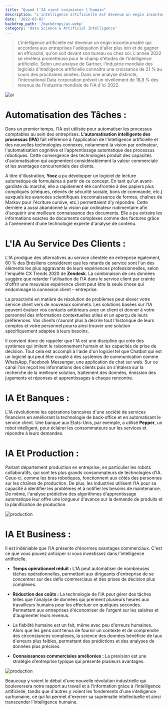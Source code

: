 ```yaml
---
title: "Quand l'IA vient conjointer l'humain"
description: "L'intelligence artificielle est devenue un engin incontournable qui accordera aux entreprises l'adéquation d'aller plus loin et de gagner en efficacité, qu'on soit devant son bureau ou chez soi. L'année 2022 se révèlera prometteuse pour le champ d'études de l'intelligence artificielle. Selon une analyse de Gartner, l'industrie mondiale des logiciels d'intelligence artificielle connaîtra une croissance de 21 % au cours des prochaines années. Dans une analyse distincte, l'international Data corporation prévoit un nivellement de 18,8 % des revenus de l'industrie mondiale de l'IA d'ici 2022."
date: '2022-03-02'
backdrop_path: '/backdrops/ai.webp'
category: 'Data Science & Artificial Intelligence'
---
```


> L'intelligence artificielle est devenue un engin incontournable qui accordera aux entreprises l'adéquation d'aller plus loin et de gagner en efficacité, qu'on soit devant son bureau ou chez soi. L'année 2022 se révèlera prometteuse pour le champ d'études de l'intelligence artificielle. Selon une analyse de Gartner, l'industrie mondiale des logiciels d'intelligence artificielle connaîtra une croissance de 21 % au cours des prochaines années. Dans une analyse distincte, l'international Data corporation prévoit un nivellement de 18,8 % des revenus de l'industrie mondiale de l'IA d'ici 2022.

![ai](/backdrops/ai.webp)

# Automatisation des Tâches :

Dans un premier temps, l'IA est utilisée pour automatiser les processus comptables au sein des entreprises. **L'automatisation intelligente des processus (IPA)** fait référence à l'application de l'intelligence artificielle et des nouvelles technologies connexes, notamment la vision par ordinateur, l'automatisation cognitive et l'apprentissage automatique des processus robotiques. Cette convergence des technologies produit des capacités d'automatisation qui augmentent considérablement la valeur commerciale et les avantages concurrentiels des clients.

A titre d'illustration, **Yooz** a pu développer un logiciel de lecture automatique de formulaires à partir de ce concept. En tant qu'un avant-gardiste du marché, elle a rapidement été confrontée à des papiers plus compliqués (chèques, relevés de sécurité sociale, bons de commande, etc.) auxquels les avancées scientifiques (reconnaissance de formes, chaînes de Markov pour l'écriture cursive, etc.) permettaient d'y répondre. Cette dernière a aussi abandonné la vision par ordinateur rudimentaire afin d'acquérir une meilleure connaissance des documents. Elle a pu extraire les informations exactes de documents complexes comme des factures grâce à l'avènement d'une technologie experte d'analyse de contenu.

# L'IA Au Service Des Clients :

L'IA prodigue des alternatives au service clientèle en entreprise également, 60 % des Brésiliens considèrent que les retards de service sont l'un des éléments les plus aggravants de leurs expériences professionnelles, selon l'enquête CX Trends 2020 de **Zendesk**. La combinaison de ces données suggère que retarder l'utilisation de l'IA dans le service client par crainte d'offrir une mauvaise expérience client peut être la seule chose qui endommage la connexion client – entreprise.

La proactivité en matière de résolution de problèmes peut élever votre service client vers de nouveaux sommets. Les solutions basées sur l'IA peuvent évaluer vos contacts antérieurs avec un client et donner à votre personnel des informations contextuelles utiles et un aperçu de leurs préférences. Vos clients n'auront plus à décrire tout l'historique de leurs comptes et votre personnel pourra ainsi trouver une solution spécifiquement adaptée à leurs besoins.

Il convient donc de rappeler que l'IA est une discipline qui crée des systèmes qui imitent le raisonnement humain et les capacités de prise de décision. Tout cela est accompli à l'aide d'un logiciel tel que Chatbot qui est un logiciel qui peut être couplé à des systèmes de communication comme WhatsApp, Facebook Messenger, une application de chat sur web. Sur ce canal l'on reçoit les informations des clients puis on s'étalera sur la recherche de la meilleure solution, traitement des données, émission des jugements et réponses et apprentissages à chaque rencontre.

# IA Et Banques :

L'IA révolutionne les opérations bancaires d'une société de services financiers en améliorant la technologie de back-office et en automatisant le service client. Une banque aux Etats-Unis, par exemple, a utilisé **Pepper**, un robot intelligent, pour éclairer les consommateurs sur les services et répondre à leurs demandes.

# IA Et Production :

Parlant département production en entreprise, en particulier les robots collaboratifs, qui sont les plus grands consommateurs de technologies d'IA. Ceux-ci, comme les bras robotiques, fonctionnent aux côtés des personnes sur les chaînes de production. De plus, les industries utilisent l'IA pour sa capacité à identifier les problèmes et à notifier les besoins de maintenance. De même, l'analyse prédictive des algorithmes d'apprentissage automatique leur offre une longueur d'avance sur la demande de produits et la planification de production.

![production](/articles/quand-l-ia-vient-conjointer-l-humain/1.webp)

# IA Et Business :

Il est indéniable que l'IA présente d'énormes avantages commerciaux. C'est ce que vous pouvez anticiper si vous investissez dans l'intelligence artificielle.

- **Temps opérationnel réduit :** L'IA peut automatiser de nombreuses tâches opérationnelles, permettant aux dirigeants d'entreprise de se concentrer sur des défis commerciaux et des prises de décision plus complexes.

- **Réduction des coûts :** La technologie de l'IA peut gérer des tâches telles que l'analyse de données qui prennent plusieurs heures aux travailleurs humains pour les effectuer en quelques secondes. Permettant aux entreprises d'économiser de l'argent sur les salaires et d'augmenter leurs revenus.

- La fiabilité humaine est un fait, même avec peu d'erreurs humaines. Alors que les gens sont tenus de fournir un contexte et de comprendre des circonstances complexes, la science des données bénéficie de taux d'erreurs plus faibles, permettant des prédictions et des analyses de données plus précises.

- **Connaissances commerciales améliorées :** La prévision est une stratégie d'entreprise typique qui présente plusieurs avantages.

![production](/articles/quand-l-ia-vient-conjointer-l-humain/2.webp)

Beaucoup y voient le début d'une nouvelle révolution industrielle qui bouleversera notre rapport au travail et à l'information grâce à l'intelligence artificielle, tandis que d'autres y voient les fondements d'une intelligence surhumaine, ce qui lui permet d'exercer sa suprématie intellectuelle et ainsi transcender l'intelligence humaine.
